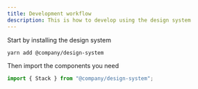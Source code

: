 ```yaml
---
title: Development workflow
description: This is how to develop using the design system
---
```


Start by installing the design system

```bash
yarn add @company/design-system
```

Then import the components you need

```ts
import { Stack } from "@company/design-system";
```
